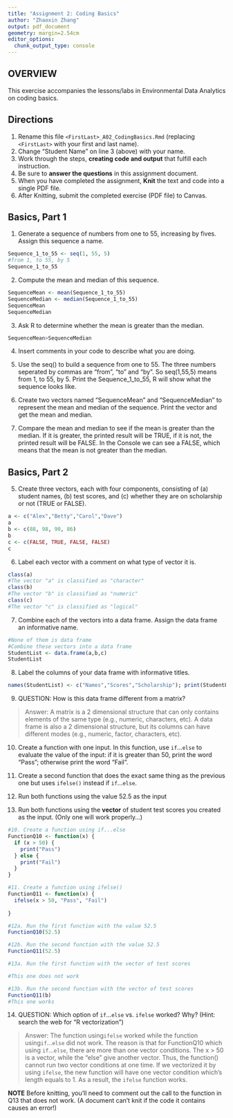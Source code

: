 ```yaml
---
title: "Assignment 2: Coding Basics"
author: "Zhaoxin Zhang"
output: pdf_document
geometry: margin=2.54cm
editor_options: 
  chunk_output_type: console
---
```


## OVERVIEW

This exercise accompanies the lessons/labs in Environmental Data Analytics on coding basics.

## Directions

1.  Rename this file `<FirstLast>_A02_CodingBasics.Rmd` (replacing `<FirstLast>` with your first and last name).
2.  Change "Student Name" on line 3 (above) with your name.
3.  Work through the steps, **creating code and output** that fulfill each instruction.
4.  Be sure to **answer the questions** in this assignment document.
5.  When you have completed the assignment, **Knit** the text and code into a single PDF file.
6.  After Knitting, submit the completed exercise (PDF file) to Canvas.

## Basics, Part 1

1.  Generate a sequence of numbers from one to 55, increasing by fives. Assign this sequence a name.
```r
Sequence_1_to_55 <- seq(1, 55, 5)
#from 1, to 55, by 5
Sequence_1_to_55
```

2.  Compute the mean and median of this sequence.
```r
SequenceMean <- mean(Sequence_1_to_55)
SequenceMedian <- median(Sequence_1_to_55)
SequenceMean
SequenceMedian
```

3.  Ask R to determine whether the mean is greater than the median.
```r
SequenceMean>SequenceMedian
```

4.  Insert comments in your code to describe what you are doing.


1. Use the seq() to build a sequence from one to 55. The three numbers seperated by commas are "from", "to" and "by". So seq(1,55,5) means from 1, to 55, by 5. Print the Sequence_1_to_55, R will show what the sequence looks like. 

2. Create two vectors named "SequenceMean" and "SequenceMedian" to represent the mean and median of the sequence. Print the vector and get the mean and median.

3. Compare the mean and median to see if the mean is greater than the median. If it is greater, the printed result will be TRUE, if it is not, the printed result will be FALSE. In the Console we can see a FALSE, which means that the mean is not greater than the median.


## Basics, Part 2

5.  Create three vectors, each with four components, consisting of (a) student names, (b) test scores, and (c) whether they are on scholarship or not (TRUE or FALSE).
```r
a <- c("Alex","Betty","Carol","Dave")
a
b <- c(88, 98, 90, 86)
b
c <- c(FALSE, TRUE, FALSE, FALSE)
c
```

6.  Label each vector with a comment on what type of vector it is.
```r
class(a)
#The vector "a" is classified as "character"
class(b)
#The vector "b" is classified as "numeric"
class(c)
#The vector "c" is classified as "logical"
```

7.  Combine each of the vectors into a data frame. Assign the data frame an informative name.
```r
#None of them is data frame
#Combine these vectors into a data frame
StudentList <- data.frame(a,b,c)
StudentList
```

8.  Label the columns of your data frame with informative titles.

```r
names(StudentList) <- c("Names","Scores","Scholarship"); print(StudentList)
```

9.  QUESTION: How is this data frame different from a matrix?

> Answer: A matrix is a 2 dimensional structure that can only contains elements of the same type (e.g., numeric, characters, etc). A data frame is also a 2 dimensional structure, but its columns can have different modes (e.g., numeric, factor, characters, etc). 

10. Create a function with one input. In this function, use `if`...`else` to evaluate the value of the input: if it is greater than 50, print the word "Pass"; otherwise print the word "Fail". 

11. Create a second function that does the exact same thing as the previous one but uses `ifelse()` instead if `if`...`else `. 

12. Run both functions using the value 52.5 as the input

13. Run both functions using the **vector** of student test scores you created as the input. (Only one will work properly...)

```r
#10. Create a function using if...else
FunctionQ10 <- function(x) {
  if (x > 50) {
    print("Pass")
  } else {
    print("Fail")
  }
}

#11. Create a function using ifelse()
FunctionQ11 <- function(x) {
  ifelse(x > 50, "Pass", "Fail")
  
}

#12a. Run the first function with the value 52.5
FunctionQ10(52.5)

#12b. Run the second function with the value 52.5
FunctionQ11(52.5)

#13a. Run the first function with the vector of test scores

#This one does not work

#13b. Run the second function with the vector of test scores
FunctionQ11(b)
#This one works
```

14. QUESTION: Which option of `if`...`else` vs. `ifelse` worked? Why? (Hint: search the web for "R vectorization")

> Answer: The function using`ifelse` worked while the function using`if`...`else` did not work. The reason is that for FunctionQ10 which using `if`...`else`, there are more than one vector conditions. The x > 50 is a vector, while the "else" give another vector. Thus, the function() cannot run two vector conditions at one time. If we vectorized it by using `ifelse`, the new function will have one vector condition which's length equals to 1. As a result, the `ifelse` function works.


**NOTE** Before knitting, you'll need to comment out the call to the function in Q13 that does not work. (A document can't knit if the code it contains causes an error!)